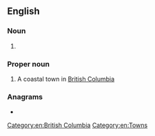 ==English==

===Noun===
{{head|en|noun form}}

# {{plural of|Gibson|lang=en}}

===Proper noun===
{{en-proper noun}}

# A coastal town in [[British Columbia]]

===Anagrams===
* {{anagrams|en|a=bginoss|bossing|obsigns}}

[[Category:en:British Columbia]]
[[Category:en:Towns]]
